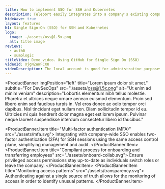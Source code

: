 ```yaml
---
title: How to implement SSO for SSH and Kubernetes
description: Teleport easily integrates into a company's existing company directory and SSO system. This allows SREs, developers and other end-users to access secured infrastructure by simply authenticating their identity in the directory. IT administrators don't have the burden of managing SSH keys or local passwords across their server infrastructure.
hideWave: true
layout: features
h1: Single Sign-On (SSO) for SSH and Kubernetes
logo:
  image: ./assets/oss@1.5x.png
  alt: title image
reviews:
  - auth0
  - sumologic
titleVideo: Demo video. Using GitHub for Single Sign On (SSO)
videoId: XjgN2WWFCX8
videoDescription: The local account is good for administrative purposes but regular users of Teleport Enterprise should be using a Single Sign-On (SSO) mechanism that use SAML or OIDC protocols. This guide explains how to set up Github SSO with Open Source, Enterprise Teleport, self-hosted or cloud.
---
```



<ProductBanner
  imgPosition="left"
  title="Lorem ipsum dolor sit amet."
  subtitle="For DevSecOps"
  src="./assets/oss@1.5x.png"
  alt="Ut enim ad minim veniam"
  description="Lobortis elementum nibh tellus molestie. Pharetra et ultrices neque ornare aenean euismod elementum. Proin sed libero enim sed faucibus turpis in. Vel eros donec ac odio tempor orci dapibus. Nisl tincidunt eget nullam non. Diam sollicitudin tempor id eu. Ultricies mi quis hendrerit dolor magna eget est lorem ipsum. Pulvinar neque laoreet suspendisse interdum consectetur libero id faucibus."
>
  <ProductBanner.Item title="Multi-factor authentication (MFA)" src="./assets/mfa.svg">
    Integrating with company-wide SSO enables two-factor authentication (2FA) for SSH sessions using the same access control plane, simplifying management and audit.
  </ProductBanner.Item>
  <ProductBanner.Item title="Compliant process for onboarding and transferring employees" src="./assets/onboard-collab.svg">
    Ensure privileged access permissions stay up-to-date as individuals switch roles or leave the company.
  </ProductBanner.Item>
  <ProductBanner.Item title="Monitoring access patterns" src="./assets/transparency.svg">
    Authenticating against a single source of truth allows for the monitoring of access in order to identify unusual patterns.
  </ProductBanner.Item>
</ProductBanner>
